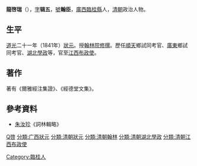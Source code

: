 '''龍啓瑞'''（{{bd|1814年||1858年|catIdx=L龍}}），[[表字|字]]'''辑五'''，[[號|號]]'''翰臣'''，[[廣西|廣西]][[臨桂縣|臨桂縣]]人，[[清朝|清朝]]政治人物。

== 生平 ==
[[道光|道光]]二十一年（1841年）[[狀元|狀元]]。授[[翰林院|翰林院]][[修撰|修撰]]。歷任[[順天|順天]]鄉試同考官、[[廣東|廣東]]鄉試同考官、[[湖北|湖北]][[學政|學政]]等，官至[[江西|江西]][[布政使|布政使]]。

== 著作 ==
著有《爾雅經注集證》、《經德堂文集》。

== 參考資料 ==
* [[朱汝珍|朱汝珍]]《詞林輯略》

{{道光二十一年辛丑恩科殿試金榜}}

{{Authority control}}
{{DEFAULTSORT:Long龍}}
[[分類:龍姓|Q啓]]
[[Category:臨桂人|Category:臨桂人]]
[[分類:广西狀元|分類:广西狀元]]
[[分類:清朝狀元|分類:清朝狀元]]
[[分類:清朝翰林|分類:清朝翰林]]
[[分類:清朝湖北學政|分類:清朝湖北學政]]
[[分類:清朝江西布政使|分類:清朝江西布政使]]